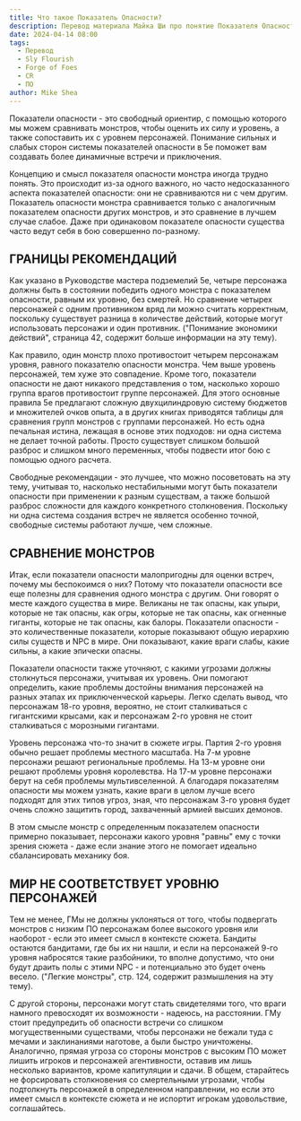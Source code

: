 ```yaml
---
title: Что такое Показатель Опасности?
description: Перевод материала Майка Ши про понятие Показателя Опасности из Кузницы Врагов
date: 2024-04-14 08:00
tags:
  - Перевод
  - Sly Flourish
  - Forge of Foes
  - CR
  - ПО
author: Mike Shea
---
```


Показатели опасности - это свободный ориентир, с помощью которого мы можем сравнивать монстров, чтобы оценить их силу и уровень, а также сопоставить их с уровнем персонажей. Понимание сильных и слабых сторон системы показателей опасности в 5e поможет вам создавать более динамичные встречи и приключения.

Концепцию и смысл показателя опасности монстра иногда трудно понять. Это происходит из-за одного важного, но часто недосказанного аспекта показателей опасности: они не сравниваются ни с чем другим. Показатель опасности монстра сравнивается только с аналогичным показателем опасности других монстров, и это сравнение в лучшем случае слабое. Даже при одинаковом показателе опасности существа часто ведут себя в бою совершенно по-разному.

## ГРАНИЦЫ РЕКОМЕНДАЦИЙ

Как указано в Руководстве мастера подземелий 5e, четыре персонажа должны быть в состоянии победить одного монстра с показателем опасности, равным их уровню, без смертей. Но сравнение четырех персонажей с одним противником вряд ли можно считать корректным, поскольку существует разница в количестве действий, которые могут использовать персонажи и один противник. ("Понимание экономики действий", страница 42, содержит больше информации на эту тему).

Как правило, один монстр плохо противостоит четырем персонажам уровня, равного показателю опасности монстра. Чем выше уровень персонажей, тем хуже это совпадение. Кроме того, показатели опасности не дают никакого представления о том, насколько хорошо группа врагов противостоит группе персонажей. Для этого основные правила 5e предлагают сложную двухцилиндровую систему бюджетов и множителей очков опыта, а в других книгах приводятся таблицы для сравнения групп монстров с группами персонажей. Но есть одна печальная истина, лежащая в основе этих подходов: ни одна система не делает точной работы. Просто существует слишком большой разброс и слишком много переменных, чтобы подвести итог бою с помощью одного расчета.

Свободные рекомендации - это лучшее, что можно посоветовать на эту тему, учитывая то, насколько нестабильными могут быть показатели опасности при применении к разным существам, а также большой разброс сложности для каждого конкретного столкновения. Поскольку ни одна система создания встреч не является особенно точной, свободные системы работают лучше, чем сложные.

## СРАВНЕНИЕ МОНСТРОВ

Итак, если показатели опасности малопригодны для оценки встреч, почему мы беспокоимся о них? Потому что показатели опасности все еще полезны для сравнения одного монстра с другим. Они говорят о месте каждого существа в мире. Великаны не так опасны, как упыри, которые не так опасны, как огры, которые не так опасны, как огненные гиганты, которые не так опасны, как балоры. Показатели опасности - это количественные показатели, которые показывают общую иерархию силы существ и NPC в мире. Они показывают, какие враги слабы, какие сильны, а какие эпически опасны.

Показатели опасности также уточняют, с какими угрозами должны столкнуться персонажи, учитывая их уровень. Они помогают определить, какие проблемы достойны внимания персонажей на разных этапах их приключенческой карьеры. Легко сделать вывод, что персонажам 18-го уровня, вероятно, не стоит сталкиваться с гигантскими крысами, как и персонажам 2-го уровня не стоит сталкиваться с морозными гигантами.

Уровень персонажа что-то значит в сюжете игры. Партия 2-го уровня обычно решает проблемы местного масштаба. На 7-м уровне персонажи решают региональные проблемы. На 13-м уровне они решают проблемы уровня королевства. На 17-м уровне персонажи берут на себя проблемы мультивселенной. А благодаря показателям опасности мы можем узнать, какие враги в целом лучше всего подходят для этих типов угроз, зная, что персонажам 3-го уровня будет очень сложно защитить город, захваченный армией высших демонов.

В этом смысле монстр с определенным показателем опасности примерно показывает, персонажи какого уровня "равны" ему с точки зрения сюжета - даже если знание этого не помогает идеально сбалансировать механику боя.

## МИР НЕ СООТВЕТСТВУЕТ УРОВНЮ ПЕРСОНАЖЕЙ

Тем не менее, ГМы не должны уклоняться от того, чтобы подвергать монстров с низким ПО персонажам более высокого уровня или наоборот - если это имеет смысл в контексте сюжета. Бандиты остаются бандитами, где бы их ни нашли, и если на персонажей 9-го уровня набросятся такие разбойники, то вполне допустимо, что они будут драить полы с этими NPC - и потенциально это будет очень весело. ("Легкие монстры", стр. 124, содержит размышления на эту тему).

С другой стороны, персонажи могут стать свидетелями того, что враги намного превосходят их возможности - надеюсь, на расстоянии. ГМу стоит предупредить об опасности встречи со слишком могущественными существами, чтобы персонажи не бежали туда с мечами и заклинаниями наготове, а были быстро уничтожены. Аналогично, прямая угроза со стороны монстров с высоким ПО может лишить игроков и персонажей агентивности, оставив им лишь несколько вариантов, кроме капитуляции и сдачи. В общем, старайтесь не форсировать столкновения со смертельными угрозами, чтобы подтолкнуть персонажей в определенном направлении, но если это имеет смысл в контексте сюжета и не испортит игрокам удовольствие, соглашайтесь.
